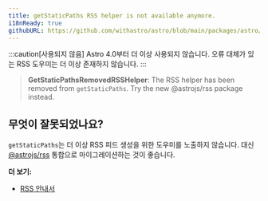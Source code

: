 ```yaml
---
title: getStaticPaths RSS helper is not available anymore.
i18nReady: true
githubURL: https://github.com/withastro/astro/blob/main/packages/astro/src/core/errors/errors-data.ts
---
```


:::caution[사용되지 않음]
Astro 4.0부터 더 이상 사용되지 않습니다. 오류 대체가 있는 RSS 도우미는 더 이상 존재하지 않습니다.
:::

> **GetStaticPathsRemovedRSSHelper**: The RSS helper has been removed from `getStaticPaths`. Try the new @astrojs/rss package instead.

## 무엇이 잘못되었나요?

`getStaticPaths`는 더 이상 RSS 피드 생성을 위한 도우미를 노출하지 않습니다. 대신 [@astrojs/rss](/ko/guides/rss/#astrojsrss-설정) 통합으로 마이그레이션하는 것이 좋습니다.

**더 보기:**

-  [RSS 안내서](/ko/guides/rss/)